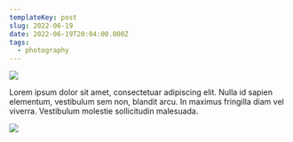```yaml
---
templateKey: post
slug: 2022-06-19
date: 2022-06-19T20:04:00.000Z
tags:
  - photography
---
```

![](../../static/assets/20220619-IMG_2289.jpg)

Lorem ipsum dolor sit amet, consectetuar adipiscing elit. Nulla id sapien elementum, vestibulum sem non, blandit arcu. In maximus fringilla diam vel viverra. Vestibulum molestie sollicitudin malesuada.

![](../../static/assets/20220619-IMG_2254.jpg)